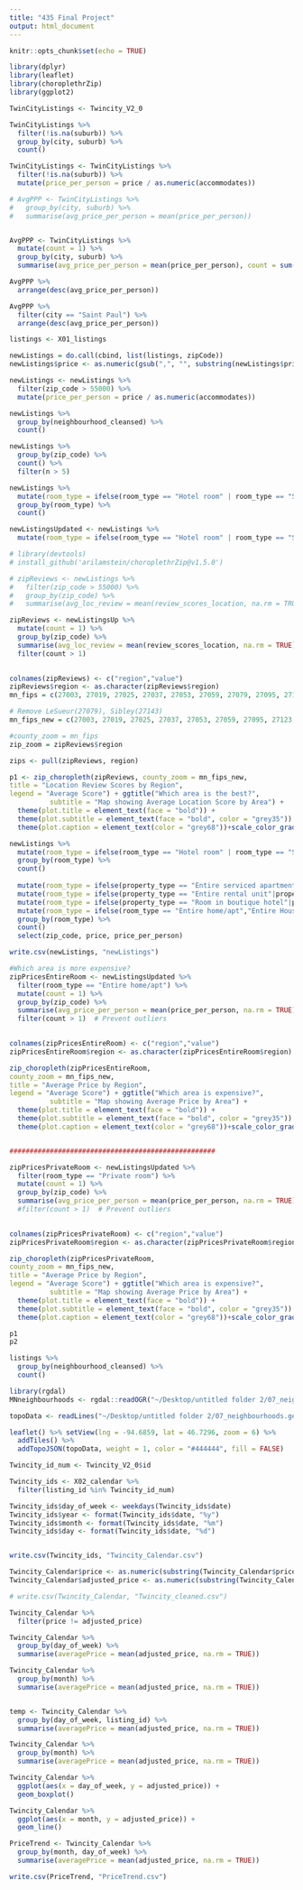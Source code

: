 ```yaml
---
title: "435 Final Project"
output: html_document
---
```


```r
knitr::opts_chunk$set(echo = TRUE)
```

```r
library(dplyr)
library(leaflet)
library(choroplethrZip)
library(ggplot2)
```

```r
TwinCityListings <- Twincity_V2_0
```

```r
TwinCityListings %>% 
  filter(!is.na(suburb)) %>% 
  group_by(city, suburb) %>% 
  count()
```
```r
TwinCityListings <- TwinCityListings %>% 
  filter(!is.na(suburb)) %>% 
  mutate(price_per_person = price / as.numeric(accommodates))

# AvgPPP <- TwinCityListings %>% 
#   group_by(city, suburb) %>% 
#   summarise(avg_price_per_person = mean(price_per_person))


AvgPPP <- TwinCityListings %>% 
  mutate(count = 1) %>%
  group_by(city, suburb) %>% 
  summarise(avg_price_per_person = mean(price_per_person), count = sum(count))

AvgPPP %>% 
  arrange(desc(avg_price_per_person))
```

```r
AvgPPP %>% 
  filter(city == "Saint Paul") %>% 
  arrange(desc(avg_price_per_person))
```



```r
listings <- X01_listings
```

```r
newListings = do.call(cbind, list(listings, zipCode))
newListings$price <- as.numeric(gsub(",", "", substring(newListings$price, 2)))
```

```r
newListings <- newListings %>% 
  filter(zip_code > 55000) %>% 
  mutate(price_per_person = price / as.numeric(accommodates))
```

```r
newListings %>% 
  group_by(neighbourhood_cleansed) %>% 
  count()
```

```r
newListings %>% 
  group_by(zip_code) %>% 
  count() %>% 
  filter(n > 5)
```
```r
newListings %>% 
  mutate(room_type = ifelse(room_type == "Hotel room" | room_type == "Shared room", "Private room", room_type)) %>% 
  group_by(room_type) %>% 
  count()

newListingsUpdated <- newListings %>% 
  mutate(room_type = ifelse(room_type == "Hotel room" | room_type == "Shared room", "Private room", room_type))
```


```r
# library(devtools)
# install_github('arilamstein/choroplethrZip@v1.5.0')
```


```r
# zipReviews <- newListings %>% 
#   filter(zip_code > 55000) %>% 
#   group_by(zip_code) %>% 
#   summarise(avg_loc_review = mean(review_scores_location, na.rm = TRUE))

zipReviews <- newListingsUp %>% 
  mutate(count = 1) %>%
  group_by(zip_code) %>% 
  summarise(avg_loc_review = mean(review_scores_location, na.rm = TRUE), count = sum(count)) %>% 
  filter(count > 1)
  

colnames(zipReviews) <- c("region","value")
zipReviews$region <- as.character(zipReviews$region)
mn_fips = c(27003, 27019, 27025, 27037, 27053, 27059, 27079, 27095, 27123, 27139, 27141, 27143, 27163, 27171)

# Remove LeSueur(27079), Sibley(27143)
mn_fips_new = c(27003, 27019, 27025, 27037, 27053, 27059, 27095, 27123, 27139, 27141, 27163, 27171)

#county_zoom = mn_fips
zip_zoom = zipReviews$region

zips <- pull(zipReviews, region)

p1 <- zip_choropleth(zipReviews, county_zoom = mn_fips_new,
title = "Location Review Scores by Region",
legend = "Average Score") + ggtitle("Which area is the best?",
          subtitle = "Map showing Average Location Score by Area") +
  theme(plot.title = element_text(face = "bold")) +
  theme(plot.subtitle = element_text(face = "bold", color = "grey35")) +
  theme(plot.caption = element_text(color = "grey68"))+scale_color_gradient(low="#d3cbcb", high="#852eaa")+ scale_fill_brewer("Location Review Score",palette = 4)
```


```r
newListings %>% 
  mutate(room_type = ifelse(room_type == "Hotel room" | room_type == "Shared room", "Private room", room_type)) %>% 
  group_by(room_type) %>% 
  count()
  
  mutate(room_type = ifelse(property_type == "Entire serviced apartment"|property_type == "Room in aparthotel", "Serviced Apartment", room_type)) %>%
  mutate(room_type = ifelse(property_type == "Entire rental unit"|property_type == "Entire guest suite", "Entire rental unit", room_type)) %>% 
  mutate(room_type = ifelse(property_type == "Room in boutique hotel"|property_type == "Room in hotel","Hotel room",room_type)) %>% 
  mutate(room_type = ifelse(room_type == "Entire home/apt","Entire House", room_type)) %>% 
  group_by(room_type) %>% 
  count()
  select(zip_code, price, price_per_person)
```

```r
write.csv(newListings, "newListings")
```



```r
#Which area is more expensive?
zipPricesEntireRoom <- newListingsUpdated %>% 
  filter(room_type == "Entire home/apt") %>% 
  mutate(count = 1) %>%
  group_by(zip_code) %>% 
  summarise(avg_price_per_person = mean(price_per_person, na.rm = TRUE), count = sum(count)) %>%
  filter(count > 1)  # Prevent outliers
  

colnames(zipPricesEntireRoom) <- c("region","value")
zipPricesEntireRoom$region <- as.character(zipPricesEntireRoom$region)

zip_choropleth(zipPricesEntireRoom,
county_zoom = mn_fips_new,
title = "Average Price by Region",
legend = "Average Score") + ggtitle("Which area is expensive?",
          subtitle = "Map showing Average Price by Area") +
  theme(plot.title = element_text(face = "bold")) +
  theme(plot.subtitle = element_text(face = "bold", color = "grey35")) +
  theme(plot.caption = element_text(color = "grey68"))+scale_color_gradient(low="#d3cbcb", high="#852eaa")+ scale_fill_brewer("Average Price",palette=4)


###################################################

zipPricesPrivateRoom <- newListingsUpdated %>% 
  filter(room_type == "Private room") %>% 
  mutate(count = 1) %>%
  group_by(zip_code) %>% 
  summarise(avg_price_per_person = mean(price_per_person, na.rm = TRUE), count = sum(count))
  #filter(count > 1)  # Prevent outliers
  

colnames(zipPricesPrivateRoom) <- c("region","value")
zipPricesPrivateRoom$region <- as.character(zipPricesPrivateRoom$region)

zip_choropleth(zipPricesPrivateRoom,
county_zoom = mn_fips_new,
title = "Average Price by Region",
legend = "Average Score") + ggtitle("Which area is expensive?",
          subtitle = "Map showing Average Price by Area") +
  theme(plot.title = element_text(face = "bold")) +
  theme(plot.subtitle = element_text(face = "bold", color = "grey35")) +
  theme(plot.caption = element_text(color = "grey68"))+scale_color_gradient(low="#d3cbcb", high="#852eaa")+ scale_fill_brewer("Average Price",palette=4)
```




```r
p1
p2
```


```r
listings %>% 
  group_by(neighbourhood_cleansed) %>% 
  count()
```


```r
library(rgdal)
MNneighbourhoods <- rgdal::readOGR("~/Desktop/untitled folder 2/07_neighbourhoods.geojson")
```

```r
topoData <- readLines("~/Desktop/untitled folder 2/07_neighbourhoods.geojson") %>% paste(collapse = "\n")

leaflet() %>% setView(lng = -94.6859, lat = 46.7296, zoom = 6) %>%
  addTiles() %>%
  addTopoJSON(topoData, weight = 1, color = "#444444", fill = FALSE)
```



```r
Twincity_id_num <- Twincity_V2_0$id

Twincity_ids <- X02_calendar %>% 
  filter(listing_id %in% Twincity_id_num)

Twincity_ids$day_of_week <- weekdays(Twincity_ids$date)
Twincity_ids$year <- format(Twincity_ids$date, "%y")
Twincity_ids$month <- format(Twincity_ids$date, "%m")
Twincity_ids$day <- format(Twincity_ids$date, "%d")


write.csv(Twincity_ids, "Twincity_Calendar.csv")
```


```r
Twincity_Calendar$price <- as.numeric(substring(Twincity_Calendar$price, 2))
Twincity_Calendar$adjusted_price <- as.numeric(substring(Twincity_Calendar$adjusted_price, 2))

# write.csv(Twincity_Calendar, "Twincity_cleaned.csv")

Twincity_Calendar %>% 
  filter(price != adjusted_price)

Twincity_Calendar %>% 
  group_by(day_of_week) %>% 
  summarise(averagePrice = mean(adjusted_price, na.rm = TRUE))

Twincity_Calendar %>% 
  group_by(month) %>% 
  summarise(averagePrice = mean(adjusted_price, na.rm = TRUE))


temp <- Twincity_Calendar %>% 
  group_by(day_of_week, listing_id) %>% 
  summarise(averagePrice = mean(adjusted_price, na.rm = TRUE))

Twincity_Calendar %>% 
  group_by(month) %>% 
  summarise(averagePrice = mean(adjusted_price, na.rm = TRUE))

Twincity_Calendar %>% 
  ggplot(aes(x = day_of_week, y = adjusted_price)) +
  geom_boxplot()

Twincity_Calendar %>% 
  ggplot(aes(x = month, y = adjusted_price)) +
  geom_line()
```

```r
PriceTrend <- Twincity_Calendar %>% 
  group_by(month, day_of_week) %>% 
  summarise(averagePrice = mean(adjusted_price, na.rm = TRUE))

write.csv(PriceTrend, "PriceTrend.csv")
```

